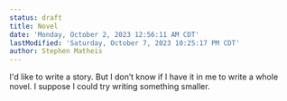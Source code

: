 ```yaml
---
status: draft
title: Novel
date: 'Monday, October 2, 2023 12:56:11 AM CDT'
lastModified: 'Saturday, October 7, 2023 10:25:17 PM CDT'
author: Stephen Matheis
---
```


I'd like to write a story. But I don’t know if I have it in me to write a whole novel. I suppose I could try writing something smaller.
